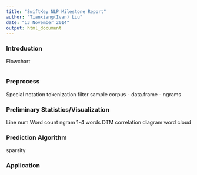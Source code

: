 ```yaml
---
title: "SwiftKey NLP Milestone Report"
author: "Tianxiang(Ivan) Liu"
date: "13 November 2014"
output: html_document
---
```


### Introduction
Flowchart
```r

```

### Preprocess
Special notation
tokenization
filter
sample
corpus - data.frame - ngrams

### Preliminary Statistics/Visualization
Line num
Word count
ngram 1-4
words DTM
correlation diagram
word cloud


### Prediction Algorithm
sparsity


### Application
